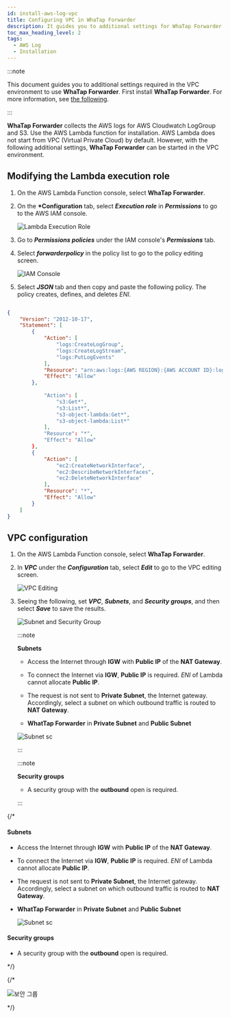 ```yaml
---
id: install-aws-log-vpc
title: Configuring VPC in WhaTap Forwarder
description: It guides you to additional settings for WhaTap Forwarder to be available in the VPC environment.
toc_max_heading_level: 2
tags:
  - AWS Log
  - Installation
---
```


:::note

This document guides you to additional settings required in the <span class='vpcbold'>VPC</span> environment to use **WhaTap Forwarder**. First install **WhaTap Forwarder**. For more information, see [the following](../aws-log/install-aws-log#install-whatap-forwarder).

:::

**WhaTap Forwarder** collects the AWS logs for AWS Cloudwatch LogGroup and S3. Use the AWS Lambda function for installation. AWS Lambda does not start from <span class='vpcbold'>VPC</span> (Virtual Private Cloud) by default. However, with the following additional settings, **WhaTap Forwarder** can be started in the <span class='vpcbold'>VPC</span> environment.

## Modifying the Lambda execution role

1. On the AWS Lambda Function console, select **WhaTap Forwarder**.

2. On the **\*Configuration** tab, select **_Execution role_** in **_Permissions_** to go to the AWS IAM console.

   ![Lambda Execution Role](/img/whatap-forwarder-vpc-lambda.png)

3. Go to **_Permissions policies_** under the IAM console's **_Permissions_** tab. 

4. Select **_forwarderpolicy_** in the policy list to go to the policy editing screen.

   ![IAM Console](/img/whatap-forwarder-vpc-aws-iam.png)

5. Select **_JSON_** tab and then copy and paste the following policy. The policy creates, defines, and deletes _ENI_.

```json title='IAM Policy'

{
    "Version": "2012-10-17",
    "Statement": [
        {
            "Action": [
                "logs:CreateLogGroup",
                "logs:CreateLogStream",
                "logs:PutLogEvents"
            ],
            "Resource": "arn:aws:logs:{AWS REGION}:{AWS ACCOUNT ID}:log-group:/aws/lambda/*",
            "Effect": "Allow"
        },
        
            "Action": [
                "s3:Get*",
                "s3:List*",
                "s3-object-lambda:Get*",
                "s3-object-lambda:List*"
            ],
            "Resource": "*",
            "Effect": "Allow"
        },
        {
            "Action": [
                "ec2:CreateNetworkInterface",
                "ec2:DescribeNetworkInterfaces",
                "ec2:DeleteNetworkInterface"
            ],
            "Resource": "*",
            "Effect": "Allow"
        }
    ]
}

```

## VPC configuration

<div class ='vpcb'>

1. On the AWS Lambda Function console, select **WhaTap Forwarder**.

2. In **_VPC_** under the **_Configuration_** tab, select **_Edit_** to go to the VPC editing screen.

   ![VPC Editing](/img/whatap-forwarder-vpc-edit.png)

3. Seeing the following, set **_VPC_**, **_Subnets_**, and **_Security groups_**, and then select **_Save_** to save the results.

   ![Subnet and Security Group](/img/whatap-forwarder-vpc-sg.png)

   :::note

   **Subnets**

   - Access the Internet through **IGW** with **Public IP** of the **NAT Gateway**.

   - To connect the Internet via **IGW**, **Public IP** is required. _ENI_ of Lambda cannot allocate **Public IP**.

   - The request is not sent to **Private Subnet**, the Internet gateway. Accordingly, select a subnet on which outbound traffic is routed to **NAT Gateway**.

   - **WhatTap Forwarder** in **Private Subnet** and **Public Subnet**

   ![Subnet sc](/img/whatap-forwarder-subnet.png)

   :::

   :::note

   **Security groups**

   - A security group with the **outbound** open is required.

   :::

</div>

{/* 

#### Subnets

- Access the Internet through **IGW** with **Public IP** of the **NAT Gateway**.

- To connect the Internet via **IGW**, **Public IP** is required. _ENI_ of Lambda cannot allocate **Public IP**.

- The request is not sent to **Private Subnet**, the Internet gateway. Accordingly, select a subnet on which outbound traffic is routed to **NAT Gateway**.

- **WhatTap Forwarder** in **Private Subnet** and **Public Subnet**

  ![Subnet sc](/img/whatap-forwarder-subnet.png)

#### Security groups

- A security group with the **outbound** open is required.

*/}

{/* 

  ![보안 그룹](/img/whatap-forwarder-vpc-sg-outbound.png)

*/}
